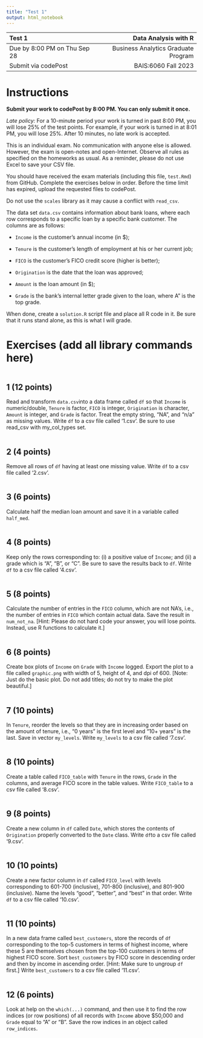 ---
title: "Test 1"
output: html_notebook
---

| Test 1                         |                Data Analysis with R |
| :---                           |                                ---: |
| Due by 8:00 PM on Thu Sep 28   | Business Analytics Graduate Program |
| Submit via codePost            |                 BAIS:6060 Fall 2023 |

# Instructions

**Submit your work to codePost by 8:00 PM. You can only submit it once.**

*Late policy:* For a 10-minute period your work is turned in past 8:00 PM, 
you will lose 25% of the test points. For example, if your work is turned in 
at 8:01 PM, you will lose 25%. After 10 minutes, no late work is accepted.

This is an individual exam. No communication with anyone else is
allowed. However, the exam is open-notes and open-Internet. Observe all
rules as specified on the homeworks as usual. As a reminder, please do
not use Excel to save your CSV file.

You should have received the exam materials (including this file,
`test.Rmd`) from GitHub. Complete the exercises below in order. Before the
time limit has expired, upload the requested files to codePost.

Do not use the `scales` library as it may cause a conflict with `read_csv`.

The data set `data.csv` contains information about bank loans, where each
row corresponds to a specific loan by a specific bank customer. The columns
are as follows:

- `Income` is the customer's annual income (in $);

- `Tenure` is the customer's length of employment at his or her current job;

- `FICO` is the customer's FICO credit score (higher is better);

- `Origination` is the date that the loan was approved;

- `Amount` is the loan amount (in $);
 
- `Grade` is the bank's internal letter grade given to the loan, where A" is 
   the top grade.
   
When done, create a `solution.R` script file and place all R code in it. Be 
sure that it runs stand alone, as this is what I will grade.

# Exercises (add all library commands here)

```{r}


```

## 1 (12 points)

Read and transform `data.csv `into a data frame called `df` so that
`Income` is numeric/double, `Tenure` is factor, `FICO` is integer,
`Origination` is character, `Amount` is integer, and `Grade` is factor.
Treat the empty string, "NA", and "n/a" as missing values. Write `df` to
a csv file called '1.csv'. Be sure to use read_csv with my_col_types set.

```{r}


```

## 2 (4 points)

Remove all rows of `df` having at least one missing value. Write `df` to
a csv file called '2.csv'.

```{r}


```

## 3 (6 points)

Calculate half the median loan amount and save it in a variable called `half_med`.

```{r}


```

## 4 (8 points)

Keep only the rows corresponding to: (i) a positive value of `Income`;
and (ii) a grade which is "A", "B", or "C". Be sure to save the results
back to `df`. Write `df` to a csv file called '4.csv'.

```{r}


```

## 5 (8 points)

Calculate the number of entries in the `FICO` column, which are not
NA's, i.e., the number of entries in `FICO` which contain actual data.
Save the result in `num_not_na`. [Hint: Please do not hard code your
answer, you will lose points. Instead, use R functions to calculate it.]

```{r}


```

## 6 (8 points)

Create box plots of `Income` on `Grade` with `Income` logged. Export the
plot to a file called `graphic.png` with width of 5, height of 4, and 
dpi of 600. [Note: Just do the basic plot. Do not add titles; do not try 
to make the plot beautiful.]

```{r}


```

## 7 (10 points)

In `Tenure`, reorder the levels so that they are in increasing order
based on the amount of tenure, i.e., "0 years" is the first level and
"10+ years" is the last. Save in vector `my_levels`. Write `my_levels` 
to a csv file called '7.csv'.

```{r}


```

## 8 (10 points)

Create a table called `FICO_table` with `Tenure` in the rows, `Grade` in
the columns, and average FICO score in the table values. Write `FICO_table` 
to a csv file called '8.csv'.

```{r}


```

## 9 (8 points)

Create a new column in `df` called `Date`, which stores the contents of
`Origination` properly converted to the `Date` class. Write `df`to a csv 
file called '9.csv'.

```{r}


```

## 10 (10 points)

Create a new factor column in `df` called `FICO_level` with levels
corresponding to 601-700 (inclusive), 701-800 (inclusive), and 801-900
(inclusive). Name the levels "good", "better", and "best" in that order.
Write `df` to a csv file called '10.csv'.

```{r}


```

## 11 (10 points)

In a new data frame called `best_customers`, store the records of `df`
corresponding to the top-5 customers in terms of highest income, where
these 5 are themselves chosen from the top-100 customers in terms of
highest FICO score. Sort `best_customers` by FICO score in descending
order and then by income in ascending order. [Hint: Make sure to ungroup
`df` first.]  Write `best_customers` to a csv file called '11.csv'.

```{r}


```

## 12 (6 points)

Look at help on the `which(...)` command, and then use it to find the
row indices (or row positions) of all records with `Income` above
$50,000 and `Grade` equal to "A" or "B". Save the row indices in an
object called `row_indices`. 

```{r}


```
